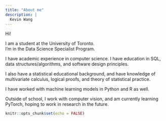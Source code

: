 ```yaml
---
title: "About me"
description: |
  Kevin Wang
---
```


Hi!

I am a student at the University of Toronto.<br>
I'm in the Data Science Specialist Program.

I have academic experience in computer science. I have education in SQL, data structures/algorithms, and software design principles.

I also have a statistical educational background, and have knowledge of multivariate calculus, logical proofs, and theory of statistical practice.

I have worked with machine learning models in Python and R as well.

Outside of school, I work with computer vision, and am currently learning PyTorch, hoping to work in research in the future.

```r
knitr::opts_chunk$set(echo = FALSE)
```

